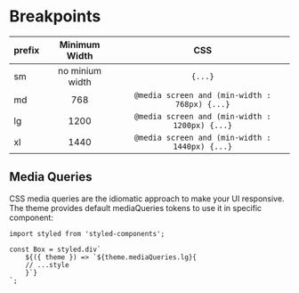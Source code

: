 # Breakpoints


| prefix |  Minimum Width  |                      CSS                       |
| ------ | :-------------: | :--------------------------------------------: |
| sm     | no minium width |                    `{...}`                     |
| md     |       768       | `@media screen and (min-width : 768px) {...}`  |
| lg     |      1200       | `@media screen and (min-width : 1200px) {...}` |
| xl     |      1440       | `@media screen and (min-width : 1440px) {...}` |

## Media Queries

CSS media queries are the idiomatic approach to make your UI responsive. The theme provides default mediaQueries tokens to use it in specific component:

```tsx {4,5,6} showLineNumbers
import styled from 'styled-components';

const Box = styled.div`
	${({ theme }) => `${theme.mediaQueries.lg}{
    // ...style
    }`}
`;
```
